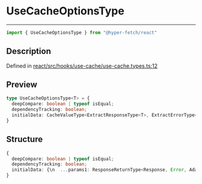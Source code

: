 

# UseCacheOptionsType

<div class="api-docs__separator" data-reactroot="">

---

</div><div class="api-docs__import" data-reactroot="">

```ts
import { UseCacheOptionsType } from "@hyper-fetch/react"
```

</div><div class="api-docs__section">

## Description

</div><div class="api-docs__description"><span class="api-docs__do-not-parse">



</span></div><p class="api-docs__definition">

Defined in [react/src/hooks/use-cache/use-cache.types.ts:12](https://github.com/BetterTyped/hyper-fetch/blob/c44d728f/packages/react/src/hooks/use-cache/use-cache.types.ts#L12)

</p><div class="api-docs__section">

## Preview

</div><div class="api-docs__preview type">

```ts
type UseCacheOptionsType<T> = {
  deepCompare: boolean | typeof isEqual; 
  dependencyTracking: boolean; 
  initialData: CacheValueType<ExtractResponseType<T>, ExtractErrorType<T>>[data] | null; 
}
```

</div><div class="api-docs__section">

## Structure

</div><div class="api-docs__returns">

```ts
{
  deepCompare: boolean | typeof isEqual;
  dependencyTracking: boolean;
  initialData: {\n  ...params1: ResponseReturnType<Response, Error, AdapterType>;\n  ...params2: ResponseDetailsType;\n  cacheTime: number;\n  clearKey: string;\n  garbageCollection: number;\n}[data] | null;
}
```

</div>